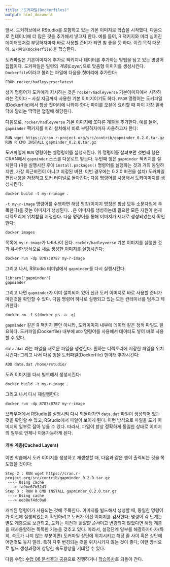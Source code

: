 ```yaml
---
title: "도커파일(Dockerfiles)"
output: html_document
---
```



앞서, 도커허브에서 RStudio를 포함하고 있는 기본 이미지로 학습을 시작했다.
다음으로 컨테이너에 더 많은 것을 추가해서 넣고자 한다.
예를 들어, R 팩키지와 미리 심어진 데이터셋처럼 부팅하자마자 바로 사용할 준비가 되면 참 좋을 듯 하다.
이런 목적 때문에, `도커파일(Dockerfile)`을 학습한다.

도커파일은 기본이미지에 추가로 팩키지나 데이터를 추가하는 방법을 담고 있는 명령어 집합이다.
도커파일은 일련의 *계층(Layer)*으로 맞춤형 이미지를 생성시킨다.
`Dockerfile`이라고 불리는 파일에 다음을 첫머리에 추가한다:

```
FROM rocker/hadleyverse:latest
```

상기 명령어가 도커에게 지시하는 것은 `rocker/hadleyverse` 기본이미지에서 시작하라는 것이다 -- 사실 지금까지 사용한 기본 이미지이기도 하다. `FROM` 명령어는 도커파일(Dockerfile)에서 항상 첫머리에 나와야 한다; 
파이를 오븐에 요리할 때 파이 가장 밑바닥에 깔리는 딱딱한 껍질에 해당된다.

다음으로, `rocker/hadleyverse` 기본 이미지에 또다른 계층을 추가한다. 예를 들어,
`gapminder` 팩키지를 미리 설치해서 바로 부팅하자마자 사용하고자 한다:

```
RUN wget https://cran.r-project.org/src/contrib/gapminder_0.2.0.tar.gz
RUN R CMD INSTALL gapminder_0.2.0.tar.gz
```

도커파일에 `RUN` 명령어는 쉘명령어를 실행시킨다.
위 명령어를 살펴보면 첫번째 행은 CRAN에서 `gapminder` 소스를 다운로드 받는다.
두번째 행은 `gapminder` 팩키지를 설치한다 (R을 실행시킨 후에 `install.packages()` 명령어를 실행하는 것과 거의 동일하지만, 가장 최근버전이 아니고 지정된 버젼, 이번 경우에는 0.2.0 버젼을 설치)
도커파일 편집내용을 저장하고 도커 터미널로 돌아간다; 다음 명령어를 사용해서 도커이미지를 생성시킨다:

```
docker build -t my-r-image .
```

`-t my-r-image` 명령어를 수행하면 해당 명칭(이미지 명칭은 항상 모두 소문자임에 주목한다)을 갖는 이미지가 생성된다.
`.`은 이미지를 생성하는데 필요한 모든 자원이 현재 디렉토리에 위치함을 지정한다.
다음 명령어를 통해 이미지가 제대로 생성되었는지 확인한다:

```
docker images
```

목록에 `my-r-image`가 나타나야 된다. `rocker/hadleyverse` 기본 이미지를 실행한 것과 유사한 방식으로 새로 생성한 이미지를 실행시킨다:

```
docker run -dp 8787:8787 my-r-image
```

그리고 나서, RStudio 터미널에서 `gapminder`를 다시 실행시킨다:

```
library('gapminder')
gapminder
```

그리고 나면 `gapminder`가 이미 설치되어 있어 신규 도커 이미지로 바로 사용할 준비가 마친것을 확인할 수 있다.
다음 명령어 하나로 실행되고 있는 모든 컨테이너를 멈추고 제거한다:

<!--- (TODO: Have we really talked about this before? Do we just want to use Ctlr+c) -->

```
docker rm -f $(docker ps -a -q)
```

`gapminder` 같은 R 팩키지 뿐만 아니라, 도커이미지 내부에 데이터 같은 정적 파일도 필요하다.
도커파일(Dockerfile) 내부에 `ADD` 명령어를 사용해서 데이터도 넣어 바로 사용할 수 있다.


`data.dat` 라는 파일을 새로운 파일을 생성한다. 원하는 디렉토리에 저장한 파일을 위치시킨다;
그리고 나서 다음 행을 도커파일(Dockerfile) 맨아래 추가시킨다:

```
ADD data.dat /home/rstudio/
```

도커 이미지를 다시 빌드해서 생성시킨다:

```
docker build -t my-r-image .
```

그리고 나서 다시 재실행한다:

```
docker run -dp 8787:8787 my-r-image
```

브라우저에서 RStudio를 실행시켜 다시 되돌아가면 `data.dat` 파일이 생성되어 있는 것을 확인할 수 있고,
RStudio에서 파일이 보이게 된다. 이런 방식으로 파일을 도커 이미지의 일부로 잡아 넣을 수 있다.
따라서, 파일이 항상 정확하게 동일한 상태로 이미지의 일부로 언제나 이용가능하게 된다.

#### 캐쉬 계층(Cached Layers)

이번 학습에서 도커 이미지를 생성하고 재생성할 때, 다음과 같은 행이 출력되는 것을 목도했을 것이다:

```
Step 2 : RUN wget https://cran.r-project.org/src/contrib/gapminder_0.2.0.tar.gz
 ---> Using cache
 ---> fa9be67b52d1
Step 3 : RUN R CMD INSTALL gapminder_0.2.0.tar.gz
 ---> Using cache
 ---> eeb8ef4dc0a8
```

캐쉬된 명령어가 사용되는 것에 주목한다.
이미지를 빌드해서 생성할 때, 동일한 명령어가 이전에 실행되었는지 확인하려고 도커가 이전 이미지를 검사한다;
명령어 각 단계는 별도 계층으로 보관되고, 도커는 이전과 *동일한 순서*이고 변경되지 않았다면 해당 계층을 
재사용할하는 똑똑한 기능을 갖추고 있다. 따라서, 설정단계 일부를 해결하자마자(특히, 속도가 나지 않는 부분이면)
도커파일 상단에 위치시키고 해당 줄 사이 혹은 상단에 어떤것도 놓지 말라. 특히 자주 변경되는 것을 위치시키지 않는 것이 좋다; 이런 방식으로 빌드 생성과정에 상당한 속도향상을 기대할 수 있다.

다음 수업: [수업 06 분석결과 공유](06-Sharing-all-your-analysis.html)으로 진행하거나 
[학습목차](http://ropenscilabs.github.io/r-docker-tutorial/)로 되돌아 간다.


